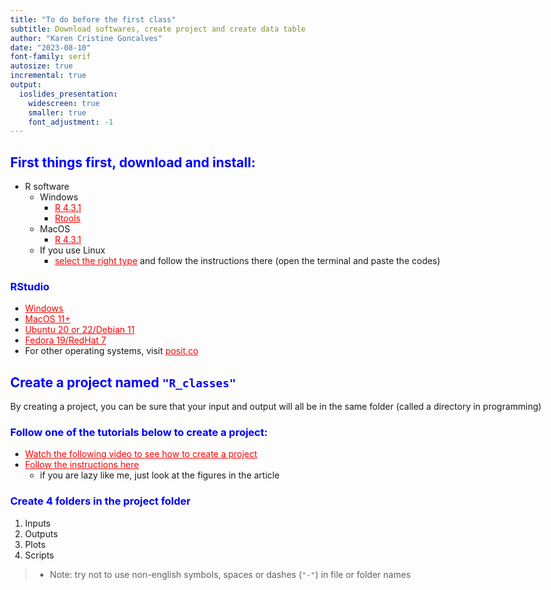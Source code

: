 ```yaml
---
title: "To do before the first class"
subtitle: Download softwares, create project and create data table
author: "Karen Cristine Goncalves"
date: "2023-08-10"
font-family: serif
autosize: true
incremental: true
output:
  ioslides_presentation:
    widescreen: true
    smaller: true
    font_adjustment: -1
---
```


<style>

body {
 max-height: 700px;
 max-width: 1200px
}
.code {
background-color: grey;
color: black;
size: 0.9em;
}

h1, h2, h3 {
color: blue;
}


a {color : red }
</style>

## First things first, download and install:

- R software
	- Windows
		- [R 4.3.1](https://cloud.r-project.org/bin/windows/base/R-4.3.1-win.exe)
		- [Rtools](https://cloud.r-project.org/bin/windows/Rtools/rtools43/rtools.html)
	- MacOS
		- [R 4.3.1](https://cloud.r-project.org/bin/macosx/big-sur-arm64/base/R-4.3.1-arm64.pkg)
	- If you use Linux
		- [select the right type](https://cloud.r-project.org/bin/linux/) and follow the instructions there (open the terminal and paste the codes)

### RStudio

- [Windows](https://download1.rstudio.org/electron/windows/RStudio-2023.06.1-524.exe)
- [MacOS 11+](https://download1.rstudio.org/electron/macos/RStudio-2023.06.1-524.dmg)
- [Ubuntu 20 or 22/Debian 11](https://download1.rstudio.org/electron/jammy/amd64/rstudio-2023.06.1-524-amd64.deb)
- [Fedora 19/RedHat 7](https://download1.rstudio.org/electron/centos7/x86_64/rstudio-2023.06.1-524-x86_64.rpm)
- For other operating systems, visit [posit.co](https://posit.co/download/rstudio-desktop/)

## Create a project named `"R_classes"`

By creating a project, you can be sure that your input and output will all be in the same folder (called a directory in programming)

### Follow one of the tutorials below to create a project:

- [Watch the following video to see how to create a project](https://www.youtube.com/embed/pyJMWlDptYw)
- [Follow the instructions here](https://intro2r.com/rsprojs.html)
	- if you are lazy like me, just look at the figures in the article

### Create 4 folders in the project folder

1. Inputs
1. Outputs
1. Plots
1. Scripts

> - Note: try not to use non-english symbols, spaces or dashes (`"-"`) in file or folder names